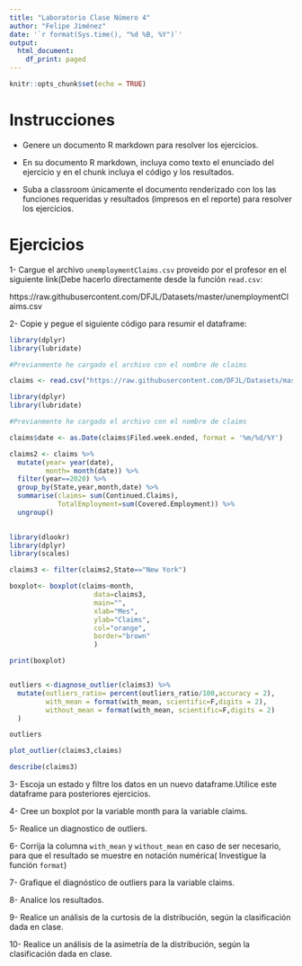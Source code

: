 ```yaml
---
title: "Laboratorio Clase Número 4"
author: "Felipe Jiménez"
date: '`r format(Sys.time(), "%d %B, %Y")`'
output:
  html_document:
    df_print: paged
---
```


```r
knitr::opts_chunk$set(echo = TRUE)
```

# Instrucciones

- Genere un documento R markdown para resolver los ejercicios.
- En su documento R markdown, incluya como texto el enunciado del ejercicio y en el chunk incluya el código y los resultados.

- Suba a classroom únicamente el documento renderizado con los las funciones requeridas y resultados (impresos en el reporte) para resolver los ejercicios.

# Ejercicios

1- Cargue el archivo `unemploymentClaims.csv` proveido por el profesor en el siguiente link(Debe hacerlo directamente desde la función `read.csv`:

  https://raw.githubusercontent.com/DFJL/Datasets/master/unemploymentClaims.csv

2- Copie y pegue el siguiente código para resumir el dataframe:


```r

library(dplyr)
library(lubridate)

#Previanmente he cargado el archivo con el nombre de claims

claims <- read.csv("https://raw.githubusercontent.com/DFJL/Datasets/master/unemploymentClaims.csv",sep=";")


```


```r

library(dplyr)
library(lubridate)

#Previanmente he cargado el archivo con el nombre de claims

claims$date <- as.Date(claims$Filed.week.ended, format = '%m/%d/%Y')

claims2 <- claims %>%
  mutate(year= year(date),
         month= month(date)) %>%
  filter(year==2020) %>%
  group_by(State,year,month,date) %>%
  summarise(claims= sum(Continued.Claims),
            TotalEmployment=sum(Covered.Employment)) %>%
  ungroup()
  
```


```r

library(dlookr)
library(dplyr)
library(scales)

claims3 <- filter(claims2,State=="New York")

boxplot<- boxplot(claims~month,
                     data=claims3,
                     main="",
                     xlab="Mes",
                     ylab="Claims",
                     col="orange",
                     border="brown"
                     )

print(boxplot)


outliers <-diagnose_outlier(claims3) %>%
  mutate(outliers_ratio= percent(outliers_ratio/100,accuracy = 2),
         with_mean = format(with_mean, scientific=F,digits = 2),
         without_mean = format(with_mean, scientific=F,digits = 2)
  )

outliers

plot_outlier(claims3,claims)

describe(claims3)

```

3- Escoja un estado y filtre los datos en un nuevo dataframe.Utilice este dataframe para posteriores ejercicios.

4- Cree un boxplot por la variable month para la variable claims.

5- Realice un diagnostico de outliers.

6- Corrija la columna `with_mean` y `without_mean` en caso de ser necesario, para que el resultado se muestre en notación numérica( Investigue la función `format`)

7- Grafique el diagnóstico de outliers para la variable claims.

8- Analice los resultados.

9- Realice un análisis de la curtosis de la distribución, según la clasificación dada en clase.

10- Realice un análisis de la asimetría de la distribución, según la clasificación dada en clase.


